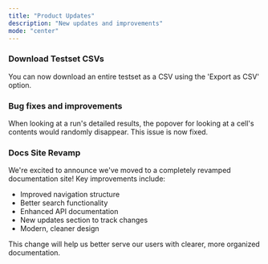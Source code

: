 ```yaml
---
title: "Product Updates"
description: "New updates and improvements"
mode: "center"
---
```


<Update label="February 24, 2025">

### Download Testset CSVs

You can now download an entire testset as a CSV using the 'Export as CSV' option.

### Bug fixes and improvements

When looking at a run's detailed results, the popover for looking at a cell's contents would randomly disappear. This issue is now fixed.

</Update>


<Update label="February 13, 2025">

### Docs Site Revamp
We're excited to announce we've moved to a completely revamped documentation site! Key improvements include:

- Improved navigation structure
- Better search functionality
- Enhanced API documentation
- New updates section to track changes
- Modern, cleaner design

This change will help us better serve our users with clearer, more organized documentation.

</Update>
